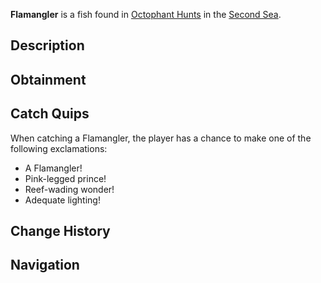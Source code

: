 {{FishInfobox
|image          = Flamangler.png
|rarity         = Limited
|event          = Animal Hunt
|sea            = Second Sea
|location       = [[Animals: Octophant]]
|sublocation    = 
|sources        = Fishing Rod
|radar_location = 
|prog_speed     = -75
|xp             = 2000
|weather        = Windy
|time           = 
|season         = Spring
|bait           = Lagoon Leech
|base_weight    = 280
|base_value     = 1500
|weight_range   = 208
|base_chance    = 15
|base_resil     = 10
}}
'''Flamangler''' is a {{Rarity|Limited}} fish found in [[Octophant Hunt]]s in the [[Second Sea]].

== Description ==
{{Description|A graceful fish with pink fins and a beak-like snout, wading through coral shallows.|Bestiary Entry}}

== Obtainment ==
{{Description|It struts where the wind ripples the surface.|Bestiary Hint}}
{{Fish Availability|
Octophant Hunt/Octophant Catchable
Octophant Hunt/Octophant Uncatchable
|top_rods      = 
Free Spirit Rod\263459.55\284595.58;
Firefly Rod\218730.16\276274.19;
Wildflower Rod\198841.88\233526.39;
Verdant Shear Rod\194072.47\227046.74;
Trident Rod\189879.87\203859.91;
Candy Cane Rod\153983.48\179709.63;
Lucky Rod\166076.17\194001.35;
Fast Rod\157309.53\183563.09;
Frog Rod\185212.33\216711.64;
Blazebringer Rod\172384.97\186587.31;
Astralhook Rod\144706.09\168235.72;
No-Life Rod\94072.4\110551.84;
Seraphic Rod\90478.65\107008.51;
Challenger's Rod\85352.38\109940.53;
Ethereal Prism Rod\79952.94\97236.11;
Rod Of The Forgotten Fang\74380.07\90655.31;
Depthseeker Rod\72409.69\99459.11;
Rod Of The Exalted One\71192.07\82694.57;
Rod Of The Depths\69809.64\81065.9;
Avalanche Rod\69680.46\87573.55;
Volcanic Rod\68593.65\81447.96;
Steady Rod\68521.56\93538.36;
Zeus Rod\67262.45\79057.64
|recommended   = Free Spirit Rod
}}

== Catch Quips ==
When catching a Flamangler, the player has a chance to make one of the following exclamations:
* A Flamangler!
* Pink-legged prince!
* Reef-wading wonder!
* Adequate lighting!

== Change History ==
{{Change History|{{subst:Current Version}}}}

== Navigation ==
{{Fish Navbox|Animals: Octophant}}